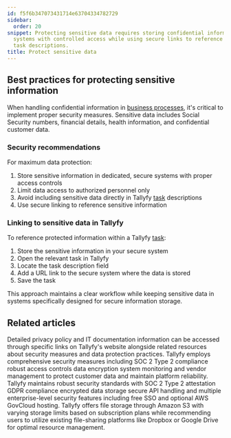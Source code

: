 ```yaml
---
id: f5f6b347073431714e63704334782729
sidebar:
  order: 20
snippet: Protecting sensitive data requires storing confidential information in secure
  systems with controlled access while using secure links to reference the data within
  task descriptions.
title: Protect sensitive data
---
```


## Best practices for protecting sensitive information

When handling confidential information in [business processes](/products/pro/tracking-and-tasks/processes/), it's critical to implement proper security measures. Sensitive data includes Social Security numbers, financial details, health information, and confidential customer data.

### Security recommendations

For maximum data protection:

1. Store sensitive information in dedicated, secure systems with proper access controls
2. Limit data access to authorized personnel only
3. Avoid including sensitive data directly in Tallyfy [task](/products/pro/tracking-and-tasks/tasks/) descriptions
4. Use secure linking to reference sensitive information

### Linking to sensitive data in Tallyfy

To reference protected information within a Tallyfy [task](/products/pro/tracking-and-tasks/tasks/):

1. Store the sensitive information in your secure system
2. Open the relevant task in Tallyfy
3. Locate the task description field
4. Add a URL link to the secure system where the data is stored
5. Save the task

This approach maintains a clear workflow while keeping sensitive data in systems specifically designed for secure information storage.


## Related articles
<CardGrid>
<LinkTitleCard header="<b>Terms Legals > Tallyfy's privacy policy</b>" href="/products/pro/miscellaneous/terms-legals/where-can-i-find-tallyfys-privacy-policy/" > Detailed privacy policy and IT documentation information can be accessed through specific links on Tallyfy's website alongside related resources about security measures and data protection practices. </LinkTitleCard>
<LinkTitleCard header="<b>Pro > Compliance</b>" href="/products/pro/compliance/" > Tallyfy employs comprehensive security measures including SOC 2 Type 2 compliance robust access controls data encryption system monitoring and vendor management to protect customer data and maintain platform reliability. </LinkTitleCard>
<LinkTitleCard header="<b>Miscellaneous > Terms & legals</b>" href="/products/pro/miscellaneous/terms-legals/" > Tallyfy maintains robust security standards with SOC 2 Type 2 attestation GDPR compliance encrypted data storage secure API handling and multiple enterprise-level security features including free SSO and optional AWS GovCloud hosting. </LinkTitleCard>
<LinkTitleCard header="<b>Miscellaneous > File storage security</b>" href="/products/pro/miscellaneous/how-does-file-storage-work-in-tallyfy/" > Tallyfy offers file storage through Amazon S3 with varying storage limits based on subscription plans while recommending users to utilize existing file-sharing platforms like Dropbox or Google Drive for optimal resource management. </LinkTitleCard>
</CardGrid>